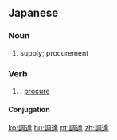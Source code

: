 ==Japanese==
{{ja-kanjitab|ちょう|たつ|yomi=on}}

===Noun===
{{ja-noun|ちょうたつ}}

# {{lb|ja|of goods}} supply; procurement

===Verb===
{{ja-verb-suru|ちょうたつ}}

# {{l|en|supply|id=provide, make available for use}}, [[procure]]

====Conjugation====
{{ja-suru|ちょうたつ}}

[[ko:調達]]
[[hu:調達]]
[[pt:調達]]
[[zh:調達]]